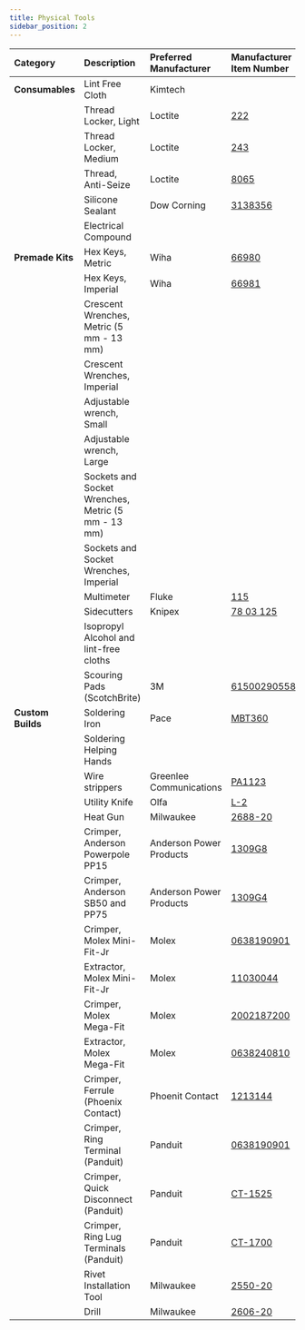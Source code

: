 ```yaml
---
title: Physical Tools
sidebar_position: 2
---
```


| Category          | Description                                        | Preferred Manufacturer  | Manufacturer Item Number                                                                                                         |
| :---------------- | :------------------------------------------------- | :---------------------- | :------------------------------------------------------------------------------------------------------------------------------- |
| **Consumables**   | Lint Free Cloth                                    | Kimtech                 |
|                   | Thread Locker, Light                               | Loctite                 | [222](https://www.mcmaster.com/1810A27/)                                                                                         |
|                   | Thread Locker, Medium                              | Loctite                 | [243](https://www.mcmaster.com/91458A115/)                                                                                       |
|                   | Thread, Anti-Seize                                 | Loctite                 | [8065](https://www.mcmaster.com/1019A11/)                                                                                        |
|                   | Silicone Sealant                                   | Dow Corning             | [3138356](https://www.mcmaster.com/7587A2/)                                                                                      |
|                   | Electrical Compound                                |
| **Premade Kits**  | Hex Keys, Metric                                   | Wiha                    | [66980](https://www.digikey.ca/en/products/detail/wiha/66980/11658234)                                                           |
|                   | Hex Keys, Imperial                                 | Wiha                    | [66981](https://www.digikey.ca/en/products/detail/wiha/66981/11658233?s=N4IgTCBcDaICwGYCMBaAbGgnADlQOQBEQBdAXyA)                 |
|                   | Crescent Wrenches, Metric (5 mm - 13 mm)           |
|                   | Crescent Wrenches, Imperial                        |
|                   | Adjustable wrench, Small                           |
|                   | Adjustable wrench, Large                           |
|                   | Sockets and Socket Wrenches, Metric (5 mm - 13 mm) |
|                   | Sockets and Socket Wrenches, Imperial              |
|                   | Multimeter                                         | Fluke                   | [115](https://www.digikey.ca/en/products/detail/fluke-electronics/FLUKE-115/1506332)                                             |
|                   | Sidecutters                                        | Knipex                  | [78 03 125](https://www.digikey.ca/en/products/detail/knipex-tools-lp/78-03-125/10451639)                                        |
|                   | Isopropyl Alcohol and lint-free cloths             |
|                   | Scouring Pads (ScotchBrite)                        | 3M                      | [61500290558](https://www.digikey.ca/en/products/detail/3m/61500290558/3589749)                                                  |
| **Custom Builds** | Soldering Iron                                     | Pace                    | [MBT360](https://paceworldwide.com/mbt360-multi-channel-soldering-and-rework-station-w-td-200-and-sx-100)                        |
|                   | Soldering Helping Hands                            |
|                   | Wire strippers                                     | Greenlee Communications | [PA1123](https://www.digikey.ca/en/products/detail/tempo-communications/PA1123/1990599)                                          |
|                   | Utility Knife                                      | Olfa                    | [L-2](https://olfa.com/collections/professional/products/18mm-l-2-rubber-inset-utility-knife#shop)                               |
|                   | Heat Gun                                           | Milwaukee               | [2688-20](https://www.milwaukeetool.com/Products/Power-Tools/Specialty-Tools/Heating-Tools/2688-20)                              |
|                   | Crimper, Anderson Powerpole PP15                   | Anderson Power Products | [1309G8](https://www.digikey.ca/en/products/detail/anderson-power-products-inc/1309G8/10647425?s=N4IgTCBcDaIIwGYAMBOA4gDhAXQL5A) |
|                   | Crimper, Anderson SB50 and PP75                    | Anderson Power Products | [1309G4](https://www.digikey.ca/en/products/detail/anderson-power-products-inc/1309G4/10650073)                                  |
|                   | Crimper, Molex Mini-Fit-Jr                         | Molex                   | [0638190901](https://www.digikey.ca/en/products/detail/molex/0638190901/9655931?s=N4IgTCBcDaIAwDYDMAOAjATjltIC6AvkA)             |
|                   | Extractor, Molex Mini-Fit-Jr                       | Molex                   | [11030044](https://www.digikey.ca/en/products/detail/molex/0011030044/210947?s=N4IgTCBcDaIIxwAwGZGICzpAXQL5A)                    |
|                   | Crimper, Molex Mega-Fit                            | Molex                   | [2002187200](https://www.digikey.ca/en/products/detail/molex/2002187200/14311428?s=N4IgTCBcDa4AxzARgBwHYwJAXQL5A)                |
|                   | Extractor, Molex Mega-Fit                          | Molex                   | [0638240810](https://www.digikey.ca/en/products/detail/molex/0638240810/11657656?s=N4IgTCBcDaIGwGYAcYAsAGJBGdIC6AvkA)            |
|                   | Crimper, Ferrule (Phoenix Contact)                 | Phoenit Contact         | [1213144](https://www.digikey.ca/en/products/detail/phoenix-contact/1213144/5875365)                                             |
|                   | Crimper, Ring Terminal (Panduit)                   | Panduit                 | [0638190901](https://www.digikey.ca/en/products/detail/panduit-corp/CT-1550/447992)                                              |
|                   | Crimper, Quick Disconnect (Panduit)                | Panduit                 | [CT-1525](https://www.digikey.ca/en/products/detail/panduit-corp/CT-1525/447991?s=N4IgTCBcDaIMIBUC0BGArGNIC6BfIA)                |
|                   | Crimper, Ring Lug Terminals (Panduit)              | Panduit                 | [CT-1700](https://www.digikey.ca/en/products/detail/panduit-corp/CT-1700/447996?s=N4IgTCBcDaIMYBcC0BGA7ABgyAugXyA)               |
|                   | Rivet Installation Tool                            | Milwaukee               | [2550-20](https://www.milwaukeetool.com/Products/Power-Tools/Specialty-Tools/Rivet-Tools/2550-20)                                |
|                   | Drill                                              | Milwaukee               | [2606-20](https://www.milwaukeetool.com/Products/Power-Tools/Drilling/Drill-Drivers/2606-20)                                     |
